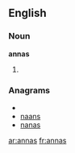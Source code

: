 ==English==

===Noun===
'''annas'''

# {{plural of|[[anna]]}}

===Anagrams===
* {{alphagram|aanns}}
* [[naans#English|naans]]
* [[nanas#English|nanas]]

[[ar:annas]]
[[fr:annas]]
